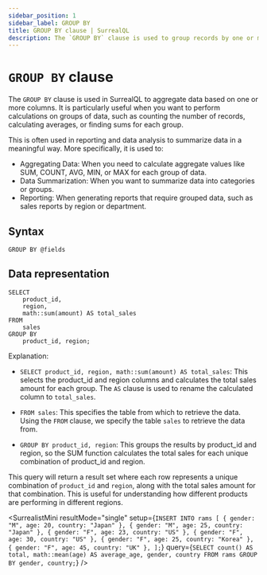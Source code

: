 ```yaml
---
sidebar_position: 1
sidebar_label: GROUP BY
title: GROUP BY clause | SurrealQL
description: The `GROUP BY` clause is used to group records by one or more columns.
---
```



# `GROUP BY` clause

The `GROUP BY` clause is used in SurrealQL to aggregate data based on one or more columns. It is particularly useful when you want to perform calculations on groups of data, such as counting the number of records, calculating averages, or finding sums for each group.

This is often used in reporting and data analysis to summarize data in a meaningful way. More specifically, it is used to:

- Aggregating Data: When you need to calculate aggregate values like SUM, COUNT, AVG, MIN, or MAX for each group of data.
- Data Summarization: When you want to summarize data into categories or groups.
- Reporting: When generating reports that require grouped data, such as sales reports by region or department.

## Syntax

```syntax title="Clause Syntax"
GROUP BY @fields
```

## Data representation

```surql
SELECT
    product_id,
    region,
    math::sum(amount) AS total_sales
FROM
    sales
GROUP BY
    product_id, region;
```

Explanation:

- `SELECT product_id, region, math::sum(amount) AS total_sales`: This selects the product\_id and region columns and calculates the total sales amount for each group. The `AS` clause is used to rename the calculated column to `total_sales`.

- `FROM sales`: This specifies the table from which to retrieve the data. Using the `FROM` clause, we specify the table `sales` to retrieve the data from.

- `GROUP BY product_id, region`: This groups the results by product\_id and region, so the SUM function calculates the total sales for each unique combination of product\_id and region.

This query will return a result set where each row represents a unique combination of `product_id` and `region`, along with the total sales amount for that combination. This is useful for understanding how different products are performing in different regions.

<SurrealistMini
  resultMode="single"
  setup={`
INSERT INTO rams [
{ gender: "M", age: 20, country: "Japan" },
{ gender: "M", age: 25, country: "Japan" },
{ gender: "F", age: 23, country: "US" },
{ gender: "F", age: 30, country: "US" },
{ gender: "F", age: 25, country: "Korea" },
{ gender: "F", age: 45, country: "UK" },
];
`}
  query={`
SELECT
count() AS total,
math::mean(age) AS average_age,
gender,
country
FROM rams
GROUP BY gender, country;
`}
/>
